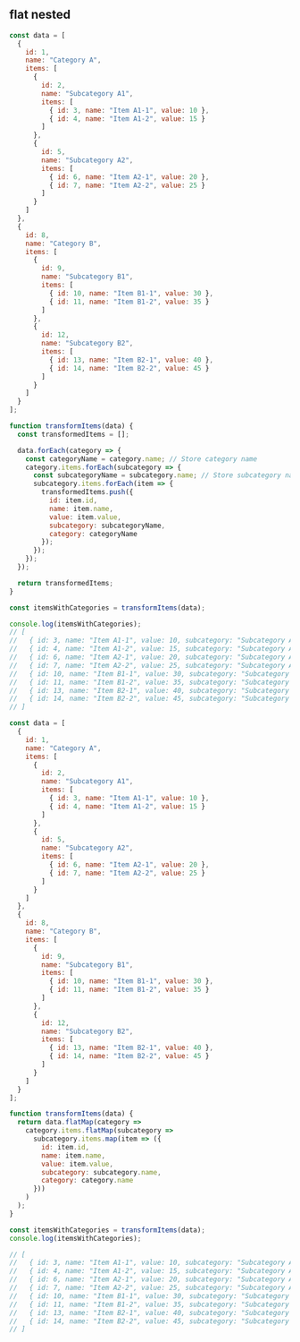 
## flat nested

```js
const data = [
  {
    id: 1,
    name: "Category A",
    items: [
      {
        id: 2,
        name: "Subcategory A1",
        items: [
          { id: 3, name: "Item A1-1", value: 10 },
          { id: 4, name: "Item A1-2", value: 15 }
        ]
      },
      {
        id: 5,
        name: "Subcategory A2",
        items: [
          { id: 6, name: "Item A2-1", value: 20 },
          { id: 7, name: "Item A2-2", value: 25 }
        ]
      }
    ]
  },
  {
    id: 8,
    name: "Category B",
    items: [
      {
        id: 9,
        name: "Subcategory B1",
        items: [
          { id: 10, name: "Item B1-1", value: 30 },
          { id: 11, name: "Item B1-2", value: 35 }
        ]
      },
      {
        id: 12,
        name: "Subcategory B2",
        items: [
          { id: 13, name: "Item B2-1", value: 40 },
          { id: 14, name: "Item B2-2", value: 45 }
        ]
      }
    ]
  }
];

function transformItems(data) {
  const transformedItems = [];

  data.forEach(category => {
    const categoryName = category.name; // Store category name
    category.items.forEach(subcategory => {
      const subcategoryName = subcategory.name; // Store subcategory name
      subcategory.items.forEach(item => {
        transformedItems.push({
          id: item.id,
          name: item.name,
          value: item.value,
          subcategory: subcategoryName,
          category: categoryName
        });
      });
    });
  });

  return transformedItems;
}

const itemsWithCategories = transformItems(data);

console.log(itemsWithCategories);
// [
//   { id: 3, name: "Item A1-1", value: 10, subcategory: "Subcategory A1", category: "Category A" },
//   { id: 4, name: "Item A1-2", value: 15, subcategory: "Subcategory A1", category: "Category A" },
//   { id: 6, name: "Item A2-1", value: 20, subcategory: "Subcategory A2", category: "Category A" },
//   { id: 7, name: "Item A2-2", value: 25, subcategory: "Subcategory A2", category: "Category A" },
//   { id: 10, name: "Item B1-1", value: 30, subcategory: "Subcategory B1", category: "Category B" },
//   { id: 11, name: "Item B1-2", value: 35, subcategory: "Subcategory B1", category: "Category B" },
//   { id: 13, name: "Item B2-1", value: 40, subcategory: "Subcategory B2", category: "Category B" },
//   { id: 14, name: "Item B2-2", value: 45, subcategory: "Subcategory B2", category: "Category B" }
// ]
```

```js
const data = [
  {
    id: 1,
    name: "Category A",
    items: [
      {
        id: 2,
        name: "Subcategory A1",
        items: [
          { id: 3, name: "Item A1-1", value: 10 },
          { id: 4, name: "Item A1-2", value: 15 }
        ]
      },
      {
        id: 5,
        name: "Subcategory A2",
        items: [
          { id: 6, name: "Item A2-1", value: 20 },
          { id: 7, name: "Item A2-2", value: 25 }
        ]
      }
    ]
  },
  {
    id: 8,
    name: "Category B",
    items: [
      {
        id: 9,
        name: "Subcategory B1",
        items: [
          { id: 10, name: "Item B1-1", value: 30 },
          { id: 11, name: "Item B1-2", value: 35 }
        ]
      },
      {
        id: 12,
        name: "Subcategory B2",
        items: [
          { id: 13, name: "Item B2-1", value: 40 },
          { id: 14, name: "Item B2-2", value: 45 }
        ]
      }
    ]
  }
];

function transformItems(data) {
  return data.flatMap(category =>
    category.items.flatMap(subcategory =>
      subcategory.items.map(item => ({
        id: item.id,
        name: item.name,
        value: item.value,
        subcategory: subcategory.name,
        category: category.name
      }))
    )
  );
}

const itemsWithCategories = transformItems(data);
console.log(itemsWithCategories);

// [
//   { id: 3, name: "Item A1-1", value: 10, subcategory: "Subcategory A1", category: "Category A" },
//   { id: 4, name: "Item A1-2", value: 15, subcategory: "Subcategory A1", category: "Category A" },
//   { id: 6, name: "Item A2-1", value: 20, subcategory: "Subcategory A2", category: "Category A" },
//   { id: 7, name: "Item A2-2", value: 25, subcategory: "Subcategory A2", category: "Category A" },
//   { id: 10, name: "Item B1-1", value: 30, subcategory: "Subcategory B1", category: "Category B" },
//   { id: 11, name: "Item B1-2", value: 35, subcategory: "Subcategory B1", category: "Category B" },
//   { id: 13, name: "Item B2-1", value: 40, subcategory: "Subcategory B2", category: "Category B" },
//   { id: 14, name: "Item B2-2", value: 45, subcategory: "Subcategory B2", category: "Category B" }
// ]
```
